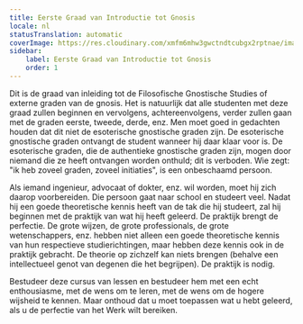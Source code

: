 ```yaml
---
title: Eerste Graad van Introductie tot Gnosis
locale: nl
statusTranslation: automatic
coverImage: https://res.cloudinary.com/xmfm6mhw3gwctndtcubgx2rptnae/image/upload/v1741354450/small_cover_introduccion_a_la_gnosis_57a3fc8d72.webp
sidebar:
    label: Eerste Graad van Introductie tot Gnosis
    order: 1
---
```

Dit is de graad van inleiding tot de Filosofische Gnostische Studies of externe graden van de gnosis. Het is natuurlijk dat alle studenten met deze graad zullen beginnen en vervolgens, achtereenvolgens, verder zullen gaan met de graden eerste, tweede, derde, enz. Men moet goed in gedachten houden dat dit niet de esoterische gnostische graden zijn. De esoterische gnostische graden ontvangt de student wanneer hij daar klaar voor is. De esoterische graden, die de authentieke gnostische graden zijn, mogen door niemand die ze heeft ontvangen worden onthuld; dit is verboden. Wie zegt: "ik heb zoveel graden, zoveel initiaties", is een onbeschaamd persoon.

Als iemand ingenieur, advocaat of dokter, enz. wil worden, moet hij zich daarop voorbereiden. Die persoon gaat naar school en studeert veel. Nadat hij een goede theoretische kennis heeft van de tak die hij studeert, zal hij beginnen met de praktijk van wat hij heeft geleerd. De praktijk brengt de perfectie. De grote wijzen, de grote professionals, de grote wetenschappers, enz. hebben niet alleen een goede theoretische kennis van hun respectieve studierichtingen, maar hebben deze kennis ook in de praktijk gebracht. De theorie op zichzelf kan niets brengen (behalve een intellectueel genot van degenen die het begrijpen). De praktijk is nodig.

Bestudeer deze cursus van lessen en bestudeer hem met een echt enthousiasme, met de wens om te leren, met de wens om de hogere wijsheid te kennen. Maar onthoud dat u moet toepassen wat u hebt geleerd, als u de perfectie van het Werk wilt bereiken.
